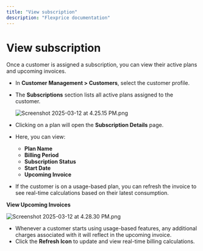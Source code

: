 ```yaml
---
title: "View subscription"
description: "Flexprice documentation"
---
```


# View subscription

Once a customer is assigned a subscription, you can view their active plans and upcoming invoices.

- In **Customer Management > Customers**, select the customer profile.
- The **Subscriptions** section lists all active plans assigned to the customer.
    
    ![Screenshot 2025-03-12 at 4.25.15 PM.png](/public/images/docs/Subscriptions/View%20subscription/Screenshot_2025-03-12_at_4.25.15_PM.png)
    
- Clicking on a plan will open the **Subscription Details** page.
- Here, you can view:
    - **Plan Name**
    - **Billing Period**
    - **Subscription Status**
    - **Start Date**
    - **Upcoming Invoice**
- If the customer is on a usage-based plan, you can refresh the invoice to see real-time calculations based on their latest consumption.

**View Upcoming Invoices**

![Screenshot 2025-03-12 at 4.28.30 PM.png](/public/images/docs/Subscriptions/View%20subscription/Screenshot_2025-03-12_at_4.28.30_PM.png)

- Whenever a customer starts using usage-based features, any additional charges associated with it will reflect in the upcoming invoice.
- Click the **Refresh Icon** to update and view real-time billing calculations.
